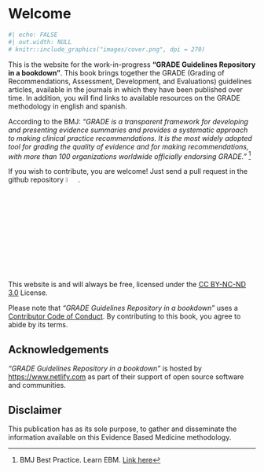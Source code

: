 # Welcome {.unnumbered}

```r
#| echo: FALSE
#| out.width: NULL
# knitr::include_graphics("images/cover.png", dpi = 270)
```

This is the website for the work-in-progress **"GRADE Guidelines Repository in a bookdown"**. This book brings together the GRADE (Grading of Recommendations, Assessment, Development, and Evaluations) guidelines articles, available in the journals in which they have been published over time. 
In addition, you will find links to available resources on the GRADE methodology in english and spanish.

According to the BMJ: *"GRADE is a transparent framework for developing and presenting evidence summaries and provides a systematic approach to making clinical practice recommendations. It is the most widely adopted tool for grading the quality of evidence and for making recommendations, with more than 100 organizations worldwide officially endorsing GRADE."* ^[BMJ Best Practice. Learn EBM. [Link here](https://bestpractice.bmj.com/info/toolkit/learn-ebm/what-is-grade/)]

If you wish to contribute, you are welcome! Just send a pull request in the github repository [![](images/github-icon.png){width=5%}](https://github.com/ganthonyr/grade-bookdown).

This website is and will always be free, licensed under the [CC BY-NC-ND 3.0](https://creativecommons.org/licenses/by-nc-nd/3.0/us/) License.

Please note that *"GRADE Guidelines Repository in a bookdown"* uses a [Contributor Code of Conduct](https://contributor-covenant.org/version/2/0/CODE_OF_CONDUCT.html).
By contributing to this book, you agree to abide by its terms.

## Acknowledgements {.unnumbered}

*"GRADE Guidelines Repository in a bookdown"* is hosted by <https://www.netlify.com> as part of their support of open source software and communities.

## Disclaimer {.unnumbered}

This publication has as its sole purpose, to gather and disseminate the information available on this Evidence Based Medicine methodology.

